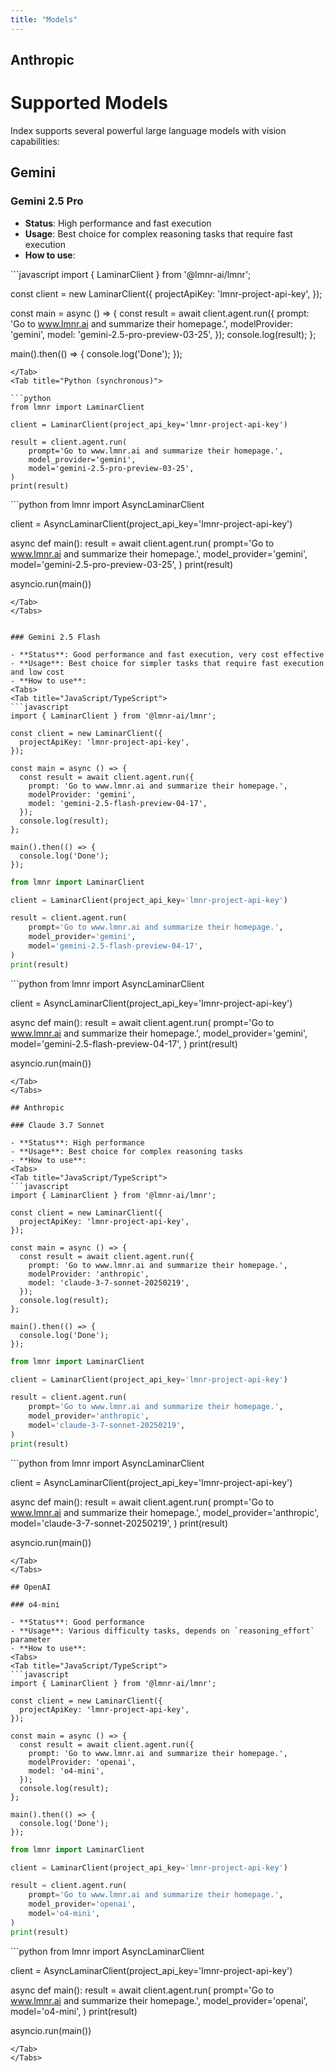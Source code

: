 ```yaml
---
title: "Models"
---
```


## Anthropic


# Supported Models

Index supports several powerful large language models with vision capabilities:

## Gemini

### Gemini 2.5 Pro

- **Status**: High performance and fast execution
- **Usage**: Best choice for complex reasoning tasks that require fast execution
- **How to use**:
<Tabs>
<Tab title="JavaScript/TypeScript">
```javascript
import { LaminarClient } from '@lmnr-ai/lmnr';

const client = new LaminarClient({
  projectApiKey: 'lmnr-project-api-key',
});

const main = async () => {
  const result = await client.agent.run({
    prompt: 'Go to www.lmnr.ai and summarize their homepage.',
    modelProvider: 'gemini',
    model: 'gemini-2.5-pro-preview-03-25',
  });
  console.log(result);
};

main().then(() => {
  console.log('Done');
});
```
</Tab>
<Tab title="Python (synchronous)">

```python
from lmnr import LaminarClient

client = LaminarClient(project_api_key='lmnr-project-api-key')

result = client.agent.run(
    prompt='Go to www.lmnr.ai and summarize their homepage.',
    model_provider='gemini',
    model='gemini-2.5-pro-preview-03-25',
)
print(result)
```

</Tab>
<Tab title="Python (asynchronous)">
```python
from lmnr import AsyncLaminarClient

client = AsyncLaminarClient(project_api_key='lmnr-project-api-key')

async def main():
    result = await client.agent.run(
        prompt='Go to www.lmnr.ai and summarize their homepage.',
        model_provider='gemini',
        model='gemini-2.5-pro-preview-03-25',
    )
    print(result)

asyncio.run(main())
```
</Tab>
</Tabs>


### Gemini 2.5 Flash

- **Status**: Good performance and fast execution, very cost effective
- **Usage**: Best choice for simpler tasks that require fast execution and low cost
- **How to use**:
<Tabs>
<Tab title="JavaScript/TypeScript">
```javascript
import { LaminarClient } from '@lmnr-ai/lmnr';

const client = new LaminarClient({
  projectApiKey: 'lmnr-project-api-key',
});

const main = async () => {
  const result = await client.agent.run({
    prompt: 'Go to www.lmnr.ai and summarize their homepage.',
    modelProvider: 'gemini',
    model: 'gemini-2.5-flash-preview-04-17',
  });
  console.log(result);
};

main().then(() => {
  console.log('Done');
});
```
</Tab>
<Tab title="Python (synchronous)">

```python
from lmnr import LaminarClient

client = LaminarClient(project_api_key='lmnr-project-api-key')

result = client.agent.run(
    prompt='Go to www.lmnr.ai and summarize their homepage.',
    model_provider='gemini',
    model='gemini-2.5-flash-preview-04-17',
)
print(result)
```

</Tab>
<Tab title="Python (asynchronous)">
```python
from lmnr import AsyncLaminarClient

client = AsyncLaminarClient(project_api_key='lmnr-project-api-key')

async def main():
    result = await client.agent.run(
        prompt='Go to www.lmnr.ai and summarize their homepage.',
        model_provider='gemini',
        model='gemini-2.5-flash-preview-04-17',
    )
    print(result)

asyncio.run(main())
```
</Tab>
</Tabs>

## Anthropic

### Claude 3.7 Sonnet

- **Status**: High performance
- **Usage**: Best choice for complex reasoning tasks
- **How to use**:
<Tabs>
<Tab title="JavaScript/TypeScript">
```javascript
import { LaminarClient } from '@lmnr-ai/lmnr';

const client = new LaminarClient({
  projectApiKey: 'lmnr-project-api-key',
});

const main = async () => {
  const result = await client.agent.run({
    prompt: 'Go to www.lmnr.ai and summarize their homepage.',
    modelProvider: 'anthropic',
    model: 'claude-3-7-sonnet-20250219',
  });
  console.log(result);
};

main().then(() => {
  console.log('Done');
});
```
</Tab>
<Tab title="Python (synchronous)">

```python
from lmnr import LaminarClient

client = LaminarClient(project_api_key='lmnr-project-api-key')

result = client.agent.run(
    prompt='Go to www.lmnr.ai and summarize their homepage.',
    model_provider='anthropic',
    model='claude-3-7-sonnet-20250219',
)
print(result)
```

</Tab>
<Tab title="Python (asynchronous)">
```python
from lmnr import AsyncLaminarClient

client = AsyncLaminarClient(project_api_key='lmnr-project-api-key')

async def main():
    result = await client.agent.run(
        prompt='Go to www.lmnr.ai and summarize their homepage.',
        model_provider='anthropic',
        model='claude-3-7-sonnet-20250219',
    )
    print(result)

asyncio.run(main())
```
</Tab>
</Tabs>

## OpenAI

### o4-mini

- **Status**: Good performance
- **Usage**: Various difficulty tasks, depends on `reasoning_effort` parameter
- **How to use**:
<Tabs>
<Tab title="JavaScript/TypeScript">
```javascript
import { LaminarClient } from '@lmnr-ai/lmnr';

const client = new LaminarClient({
  projectApiKey: 'lmnr-project-api-key',
});

const main = async () => {
  const result = await client.agent.run({
    prompt: 'Go to www.lmnr.ai and summarize their homepage.',
    modelProvider: 'openai',
    model: 'o4-mini',
  });
  console.log(result);
};

main().then(() => {
  console.log('Done');
});
```
</Tab>
<Tab title="Python (synchronous)">

```python
from lmnr import LaminarClient

client = LaminarClient(project_api_key='lmnr-project-api-key')

result = client.agent.run(
    prompt='Go to www.lmnr.ai and summarize their homepage.',
    model_provider='openai',
    model='o4-mini',
)
print(result)
```

</Tab>
<Tab title="Python (asynchronous)">
```python
from lmnr import AsyncLaminarClient

client = AsyncLaminarClient(project_api_key='lmnr-project-api-key')

async def main():
    result = await client.agent.run(
        prompt='Go to www.lmnr.ai and summarize their homepage.',
        model_provider='openai',
        model='o4-mini',
    )
    print(result)

asyncio.run(main())
```
</Tab>
</Tabs>

